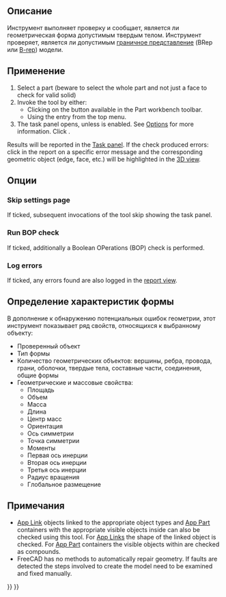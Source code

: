 <languages/>

{{Docnav/ru
|[[Part_XOR/ru|Булева XOR]]
|[[Part_Defeaturing/ru|Удаление элемента]]
|[[Part_Workbench/ru|Деталь]]
|IconL=Part_XOR.svg
|IconR=Part_Defeaturing.svg
|IconC=Workbench_Part.svg
}}

{{GuiCommand/ru
|Name/ru=Проверка геометрии
|Name=Part_CheckGeometry‏‎
|MenuLocation=Деталь → Проверка геометрии
|Workbenches=[[Part_Workbench/ru|Part]]
}}

<span id="Description"></span>
==Описание==

Инструмент {{Button|[[Image:Part_CheckGeometry.svg|16px]] [[Part_CheckGeometry|Проверка геометрии]]}} выполняет проверку и сообщает, является ли геометрическая форма допустимым твердым телом. Инструмент проверяет, является ли допустимым [https://en.wikipedia.org/wiki/Boundary_representation граничное представление] (BRep или [[Глоссарий#B|B-rep]]) модели.

<span id="Usage"></span>
==Применение==

# Select a part (beware to select the whole part and not just a face to check for valid solid) 
# Invoke the tool by either:
#* Clicking on the {{Button|[[Image:Part_CheckGeometry.svg|16px]] [[Part_CheckGeometry|CheckGeometry]]}} button available in the Part workbench toolbar.
#* Using the {{MenuCommand|Part → [[Image:Part_CheckGeometry.svg|16px]] Check geometry}} entry from the top menu.
# The {{MenuCommand|Settings}} task panel opens, unless {{MenuCommand|Skip settings page}} is enabled. See [[#Options|Options]] for more information. Click {{Button|Run check}}.

Results will be reported in the [[Task_panel|Task panel]]. If the check produced errors: click in the report on a specific error message and the corresponding geometric object (edge, face, etc.) will be highlighted in the [[3D_view|3D view]].

<span id="Options"></span>
==Опции==

===Skip settings page===

If ticked, subsequent invocations of the tool skip showing the {{MenuCommand|Settings}} task panel.

===Run BOP check===

If ticked, additionally a Boolean OPerations (BOP) check is performed.

===Log errors===

If ticked, any errors found are also logged in the [[Report_view|report view]].

<span id="Shape_Content"></span>
==Определение характеристик формы==

В дополнение к обнаружению потенциальных ошибок геометрии, этот инструмент показывает ряд свойств, относящихся к выбранному объекту:
* Проверенный объект
* Тип формы
* Количество геометрических объектов: вершины, ребра, провода, грани, оболочки, твердые тела, составные части, соединения, общие формы
* Геометрические и массовые свойства:
** Площадь
** Объем
** Масса
** Длина
** Центр масс
** Ориентация
** Ось симметрии
** Точка симметрии
** Моменты
** Первая ось инерции
** Вторая ось инерции
** Третья ось инерции
** Радиус вращения
** Глобальное размещение

<span id="Notes"></span>
==Примечания==

* [[App_Link|App Link]] objects linked to the appropriate object types and [[App_Part|App Part]] containers with the appropriate visible objects inside can also be checked using this tool. For [[App_Link|App Links]] the shape of the linked object is checked. For [[App_Part|App Part]] containers the visible objects within are checked as compounds. {{Version|0.20}}
* FreeCAD has no methods to automatically repair geometry. If faults are detected the steps involved to create the model need to be examined and fixed manually.


<div class="mw-translate-fuzzy">
{{Docnav/ru
|[[Part_RefineShape/ru|Улучшить форму]]
|[[Part_Defeaturing/ru|Удаление элемента]]
|[[Part_Workbench/ru|Верстак Part]]
|IconL=Part_RefineShape.svg
|IconR=Part_Defeaturing.svg
|IconC=Workbench_Part.svg
}}
</div>

{{Part_Tools_navi{{#translation:}}}}
{{Userdocnavi{{#translation:}}}}